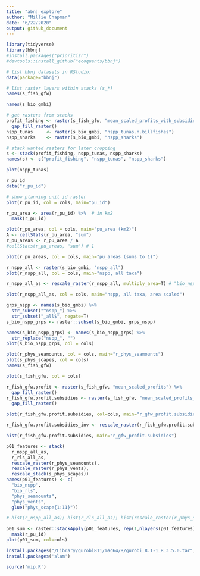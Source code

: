```yaml
---
title: "abnj_explore"
author: "Millie Chapman"
date: "6/22/2020"
output: github_document
---
```


```r
library(tidyverse)
library(bbnj)
#install.packages("prioritizr")
#devtools::install_github("ecoquants/bbnj")

```

```r
# list bbnj datasets in RStudio:
data(package="bbnj")

# list raster layers within stacks (s_*)
names(s_fish_gfw)
```

```r
names(s_bio_gmbi)
```

```r
# get rasters from stacks
profit_fishing <- raster(s_fish_gfw, "mean_scaled_profits_with_subsidies") %>% 
  gap_fill_raster()
nspp_tunas     <- raster(s_bio_gmbi, "nspp_tunas.n.billfishes")
nspp_sharks    <- raster(s_bio_gmbi, "nspp_sharks")

# stack wanted rasters for later cropping
s <- stack(profit_fishing, nspp_tunas, nspp_sharks)
names(s) <- c("profit_fishing", "nspp_tunas", "nspp_sharks")
```


```r
plot(nspp_tunas)
```

```r
r_pu_id
data("r_pu_id")
```

```r
# show planning unit id raster
plot(r_pu_id, col = cols, main="pu_id")
```

```r
r_pu_area <- area(r_pu_id) %>%  # in km2
  mask(r_pu_id)

plot(r_pu_area, col = cols, main="pu_area (km2)")
A <- cellStats(r_pu_area, "sum")
r_pu_areas <- r_pu_area / A
#cellStats(r_pu_areas, "sum") # 1

plot(r_pu_areas, col = cols, main="pu_areas (sums to 1)")
```

```r
r_nspp_all <- raster(s_bio_gmbi, "nspp_all")
plot(r_nspp_all, col = cols, main="nspp, all taxa")
```

```r
r_nspp_all_as <- rescale_raster(r_nspp_all, multiply_area=T) # "bio_nspp"

plot(r_nspp_all_as, col = cols, main="nspp, all taxa, area scaled")
```

```r
grps_nspp <- names(s_bio_gmbi) %>% 
  str_subset("^nspp_") %>% 
  str_subset("_all$", negate=T)
s_bio_nspp_grps <- raster::subset(s_bio_gmbi, grps_nspp)

names(s_bio_nspp_grps) <- names(s_bio_nspp_grps) %>% 
  str_replace("nspp_", "")
plot(s_bio_nspp_grps, col = cols)
```

```r
plot(r_phys_seamounts, col = cols, main="r_phys_seamounts")
plot(s_phys_scapes, col = cols)
names(s_fish_gfw)
```

```r
plot(s_fish_gfw, col = cols)
```

```r
r_fish_gfw.profit <- raster(s_fish_gfw, "mean_scaled_profits") %>% 
  gap_fill_raster()
r_fish_gfw.profit.subsidies <- raster(s_fish_gfw, "mean_scaled_profits_with_subsidies") %>% 
  gap_fill_raster()

plot(r_fish_gfw.profit.subsidies, col=cols, main="r_gfw_profit.subsidies")
```

```r
r_fish_gfw.profit.subsidies_inv <- rescale_raster(r_fish_gfw.profit.subsidies, inverse=T) #, log=T)

hist(r_fish_gfw.profit.subsidies, main="r_gfw_profit.subsidies")
```

```r
p01_features <- stack(
  r_nspp_all_as,
  r_rls_all_as,
  rescale_raster(r_phys_seamounts),
  rescale_raster(r_phys_vents),
  rescale_stack(s_phys_scapes))
names(p01_features) <- c(
  "bio_nspp", 
  "bio_rls",
  "phys_seamounts",
  "phys_vents",
  glue("phys_scape{1:11}"))

# hist(r_nspp_all_as); hist(r_rls_all_as); hist(rescale_raster(r_phys_seamounts))

p01_sum <- raster::stackApply(p01_features, rep(1,nlayers(p01_features)), sum) %>% 
  mask(r_pu_id)
plot(p01_sum, col=cols)
```

```r
install.packages("/Library/gurobi811/mac64/R/gurobi_8.1-1_R_3.5.0.tar", repos = NULL, type = 'binary')
install.packages('slam')
```

```r
source('mip.R')
```


